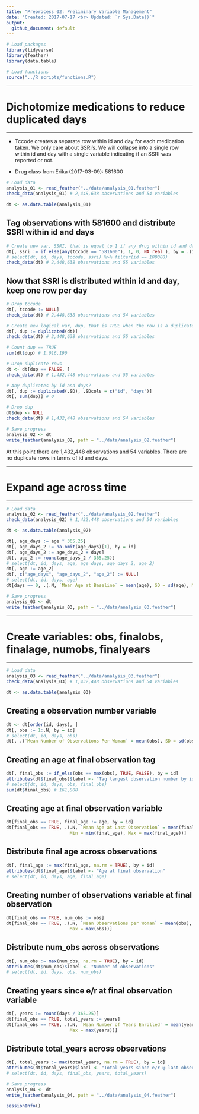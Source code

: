 ```yaml
---
title: "Preprocess 02: Preliminary Variable Management"
date: "Created: 2017-07-17 <br> Updated: `r Sys.Date()`"
output: 
  github_document: default
---
```


```r
# Load packages
library(tidyverse)
library(feather)
library(data.table)

# Load functions
source("../R scripts/functions.R")
```

-------------------------------------------------------------------------------

# Dichotomize medications to reduce duplicated days

-------------------------------------------------------------------------------

* Tccode creates a separate row within id and day for each medication taken. We only care about SSRI's. We will collapse into a single row within id and day with a single variable indicating if an SSRI was reported or not.

* Drug class from Erika (2017-03-09): 581600

```r
# Load data
analysis_01 <- read_feather("../data/analysis_01.feather")
check_data(analysis_01) # 2,448,638 observations and 54 variables
```

```r
dt <- as.data.table(analysis_01)
```

## Tag observations with 581600 and distribute SSRI within id and days

```r
# Create new var, SSRI, that is equal to 1 if any drug within id and day is an SSRI
dt[, ssri := if_else(any(tccode == "581600"), 1, 0, NA_real_), by = .(id, days)]
# select(dt, id, days, tccode, ssri) %>% filter(id == 100088)
check_data(dt) # 2,448,638 observations and 55 variables
```

## Now that SSRI is distributed within id and day, keep one row per day 

```r
# Drop tccode
dt[, tccode := NULL]
check_data(dt) # 2,448,638 observations and 54 variables
```

```r
# Create new logical var, dup, that is TRUE when the row is a duplicate
dt[, dup := duplicated(dt)]
check_data(dt) # 2,448,638 observations and 55 variables
```

```r
# Count dup == TRUE
sum(dt$dup) # 1,016,190
```

```r
# Drop duplicate rows
dt <- dt[dup == FALSE, ]
check_data(dt) # 1,432,448 observations and 55 variables
```

```r
# Any duplicates by id and days?
dt[, dup := duplicated(.SD), .SDcols = c("id", "days")]
dt[, sum(dup)] # 0
```

```r
# Drop dup
dt$dup <- NULL
check_data(dt) # 1,432,448 observations and 54 variables
```

```r
# Save progress
analysis_02 <- dt
write_feather(analysis_02, path = "../data/analysis_02.feather")
```

At this point there are 1,432,448 observations and 54 variables. There are no duplicate rows in terms of id and days.









-------------------------------------------------------------------------------

# Expand age across time

-------------------------------------------------------------------------------

```r
# Load data
analysis_02 <- read_feather("../data/analysis_02.feather")
check_data(analysis_02) # 1,432,448 observations and 54 variables
```

```r
dt <- as.data.table(analysis_02)
```

```r
dt[, age_days := age * 365.25]
dt[, age_days_2 := na.omit(age_days)[1], by = id]
dt[, age_days_2 := age_days_2 + days]
dt[, age_2 := round(age_days_2 / 365.25)]
# select(dt, id, days, age, age_days, age_days_2, age_2)
dt[, age := age_2]
dt[, c("age_days", "age_days_2", "age_2") := NULL]
# select(dt, id, days, age)
dt[days == 0, .(.N, `Mean Age at Baseline` = mean(age), SD = sd(age), Min = min(age), Max = max(age))]
```

```r
# Save progress
analysis_03 <- dt
write_feather(analysis_03, path = "../data/analysis_03.feather")
```









-------------------------------------------------------------------------------

# Create variables: obs, finalobs, finalage, numobs, finalyears

-------------------------------------------------------------------------------

```r
# Load data
analysis_03 <- read_feather("../data/analysis_03.feather")
check_data(analysis_03) # 1,432,448 observations and 54 variables
```

```r
dt <- as.data.table(analysis_03)
```

## Creating a observation number variable

```r
dt <- dt[order(id, days), ]
dt[, obs := 1:.N, by = id]
# select(dt, id, days, obs)
dt[, .(`Mean Number of Observations Per Woman` = mean(obs), SD = sd(obs))]
```
			
## Creating an age at final observation tag

```r
dt[, final_obs := if_else(obs == max(obs), TRUE, FALSE), by = id]
attributes(dt$final_obs)$label <- "Tag largest observation number by id"
# select(dt, id, days, obs, final_obs)
sum(dt$final_obs) # 161,808
```

## Creating age at final observation variable

```r
dt[final_obs == TRUE, final_age := age, by = id]
dt[final_obs == TRUE, .(.N, `Mean Age at Last Observation` = mean(final_age), SD = sd(final_age), 
                        Min = min(final_age), Max = max(final_age))]
```

## Distribute final age across observations

```r
dt[, final_age := max(final_age, na.rm = TRUE), by = id]
attributes(dt$final_age)$label <- "Age at final observation"
# select(dt, id, days, age, final_age)
```

## Creating number of observations variable at final observation

```r
dt[final_obs == TRUE, num_obs := obs]
dt[final_obs == TRUE, .(.N, `Mean Observations per Woman` = mean(obs), SD = sd(obs), Min = min(obs), 
                        Max = max(obs))]
```

## Distribute num_obs across observations

```r
dt[, num_obs := max(num_obs, na.rm = TRUE), by = id]
attributes(dt$num_obs)$label <- "Number of observations"
# select(dt, id, days, obs, num_obs)
```

## Creating years since e/r at final observation variable

```r
dt[, years := round(days / 365.25)]
dt[final_obs == TRUE, total_years := years]
dt[final_obs == TRUE, .(.N, `Mean Number of Years Enrolled` = mean(years), SD = sd(years), Min = min(years), 
                        Max = max(years))]
```

## Distribute total_years across observations

```r
dt[, total_years := max(total_years, na.rm = TRUE), by = id]
attributes(dt$total_years)$label <- "Total years since e/r @ last observation"
# select(dt, id, days, final_obs, years, total_years)
```

```r
# Save progress
analysis_04 <- dt
write_feather(analysis_04, path = "../data/analysis_04.feather")
```

```r
sessionInfo()
```